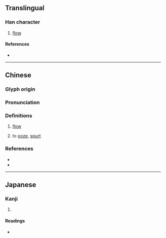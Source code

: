 {{character info/new}}
==Translingual==

===Han character===
{{Han char|rn=85|rad=水|as=11|sn=14|four=32112|canj=EYUH|ids=⿰氵彪}}

# {{lb|zh|of water}} [[flow]]

====References====
* {{Han ref|kx=0643.280|dkj=18074|dj=1051.090|hdz=31721.050|uh=6EEE|ud=28398|bh=E2A4|bd=58020}}

----

==Chinese==
{{zh-forms}}

===Glyph origin===
{{Han etym}}

===Pronunciation===
{{zh-pron
|m=biāo
|c=biu1,piu4
|mn=piu
|mc=
|oc=y
|cat=v
}}

===Definitions===
{{zh-hanzi}}

# [[flow]]
# {{lb|zh|Cantonese}} to [[ooze]], [[spurt]]

===References===
* {{R:twedu|B02248}}
* {{R:yue:mfccd}}

----

==Japanese==

===Kanji===
{{ja-kanji|grade=|rs=水11}}

# {{defn|lang=ja|sort=水11}}

====Readings====
* {{ja-readings|on=[[ひゅう]] (hyū), [[ひゅ]] (hyu)|kun=[[ながれる]] (nagareru)}}